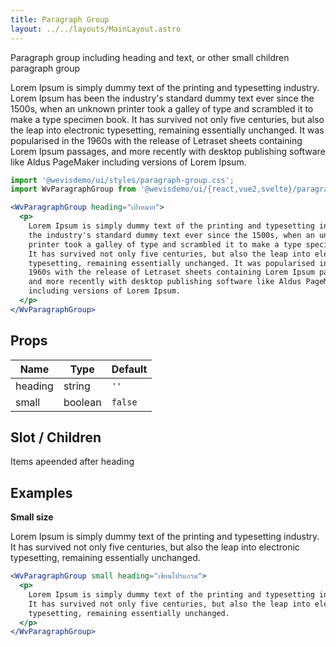 ```yaml
---
title: Paragraph Group
layout: ../../layouts/MainLayout.astro
---
```



Paragraph group including heading and text, or other small children paragraph group

<div class="not-prose component-preview">
<WvParagraphGroup heading="เป้าหมาย">
  <p>
    Lorem Ipsum is simply dummy text of the printing and typesetting industry. Lorem Ipsum has been
    the industry's standard dummy text ever since the 1500s, when an unknown
    printer took a galley of type and scrambled it to make a type specimen book.
    It has survived not only five centuries, but also the leap into electronic
    typesetting, remaining essentially unchanged. It was popularised in the
    1960s with the release of Letraset sheets containing Lorem Ipsum passages,
    and more recently with desktop publishing software like Aldus PageMaker
    including versions of Lorem Ipsum.
  </p>
</WvParagraphGroup>
</div>

```jsx
import '@wevisdemo/ui/styles/paragraph-group.css';
import WvParagraphGroup from '@wevisdemo/ui/{react,vue2,svelte}/paragraph-group';
```

```jsx
<WvParagraphGroup heading="เป้าหมาย">
  <p>
    Lorem Ipsum is simply dummy text of the printing and typesetting industry. Lorem Ipsum has been
    the industry's standard dummy text ever since the 1500s, when an unknown
    printer took a galley of type and scrambled it to make a type specimen book.
    It has survived not only five centuries, but also the leap into electronic
    typesetting, remaining essentially unchanged. It was popularised in the
    1960s with the release of Letraset sheets containing Lorem Ipsum passages,
    and more recently with desktop publishing software like Aldus PageMaker
    including versions of Lorem Ipsum.
  </p>
</WvParagraphGroup>
```

## Props

| Name    | Type    | Default |
| ------- | ------- | ------- |
| heading | string  | `''`    |
| small   | boolean | `false` |

## Slot / Children

Items apeended after heading

## Examples

**Small size**

<div class="not-prose component-preview">
<WvParagraphGroup small heading="เขียนโปรแกรม">
  <p>
    Lorem Ipsum is simply dummy text of the printing and typesetting industry.
    It has survived not only five centuries, but also the leap into electronic
    typesetting, remaining essentially unchanged.
  </p>
</WvParagraphGroup>
</div>

```jsx
<WvParagraphGroup small heading="เขียนโปรแกรม">
  <p>
    Lorem Ipsum is simply dummy text of the printing and typesetting industry.
    It has survived not only five centuries, but also the leap into electronic
    typesetting, remaining essentially unchanged.
  </p>
</WvParagraphGroup>
```
